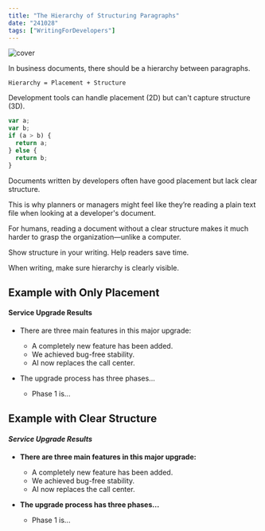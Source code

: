 ```yaml
---
title: "The Hierarchy of Structuring Paragraphs"
date: "241028"
tags: ["WritingForDevelopers"]
---
```


<img
  src="https://xwlzsjptceqwklguvvfz.supabase.co/storage/v1/object/sign/daylog/daylog-241027.webp?token=eyJhbGciOiJIUzI1NiIsInR5cCI6IkpXVCJ9.eyJ1cmwiOiJkYXlsb2cvZGF5bG9nLTI0MTAyNy53ZWJwIiwiaWF0IjoxNzMwNDQxODAxLCJleHAiOjQ4ODQwNDE4MDF9.RXFDor8cB7nZTx3u7tatD1r7bfJ3zI74EXU9uDs_P0E&t=2024-11-01T06%3A16%3A41.746Z"
  width={400}
  alt="cover"
/>

In business documents, there should be a hierarchy between paragraphs.

```
Hierarchy = Placement + Structure
```

Development tools can handle placement (2D) but can't capture structure (3D).

```js
var a;
var b;
if (a > b) {
  return a;
} else {
  return b;
}
```

Documents written by developers often have good placement but lack clear structure.

This is why planners or managers might feel like they’re reading a plain text file when looking at a developer's document.

For humans, reading a document without a clear structure makes it much harder to grasp the organization—unlike a computer.

Show structure in your writing. Help readers save time.

When writing, make sure hierarchy is clearly visible.

## Example with Only Placement

#### Service Upgrade Results

- There are three main features in this major upgrade:
  - A completely new feature has been added.
  - We achieved bug-free stability.
  - AI now replaces the call center.
- The upgrade process has three phases...

  - Phase 1 is...

## Example with Clear Structure

#### _**Service Upgrade Results**_

- **There are three main features in this major upgrade:**
  - A completely new feature has been added.
  - We achieved bug-free stability.
  - AI now replaces the call center.
- **The upgrade process has three phases...**

  - Phase 1 is...

